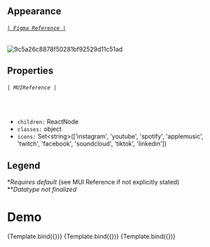 
<Meta title="Components/SocialIcons" components={SocialIcons} />


## Appearance

###### [`| Figma Reference |`](https://www.figma.com/file/P38agSWlZGpxD68uQdcRmp/Tarka-kit?node-id=2301%3A142748)

![9c5a26c8878f50281bf92529d11c51ad](https://user-images.githubusercontent.com/77284270/185234735-a02a2df0-adc1-4560-be5d-253ffe02227c.png)

## Properties

###### `| MUIReference |`

<br />

- `children:` ReactNode
- `classes:` object
- `icons:` Set&lt;string&gt;(['instagram', 'youtube', 'spotify', 'applemusic', 'twitch', 'facebook', 'soundcloud', 'tiktok', 'linkedin'])

## Legend

\*_Requires default_ (see MUI Reference if not explicitly stated)<br/>
\*\*_Datatype not finalized_

# Demo


<Canvas>
  <Story
    name="AllIcons"
    args={{
      icons: [
        "applemusic",
        "clubhouse",
        "facebook",
        "instagram",
        "linkedin",
        "soundcloud",
        "spotify",
        "tiktok",
        "twitch",
        "twitter",
        "youtube",
      ],
    }}
  >
    {Template.bind({})}
  </Story>
</Canvas>

<Canvas>
 <Story
    name="Music"
    args={{
      icons: [
        'applemusic',
        'soundcloud',
        'spotify'
      ],
    }}
  >
    {Template.bind({})}
  </Story>
</Canvas>

<Canvas>
 <Story
    name="Streaming"
    args={{
      icons: [
        'twitch'
      ],
    }}
  >
    {Template.bind({})}
  </Story>
</Canvas>



